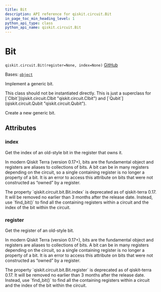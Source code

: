 ```yaml
---
title: Bit
description: API reference for qiskit.circuit.Bit
in_page_toc_min_heading_level: 1
python_api_type: class
python_api_name: qiskit.circuit.Bit
---
```


# Bit

<span id="qiskit.circuit.Bit" />

`qiskit.circuit.Bit(register=None, index=None)` [GitHub](https://github.com/qiskit/qiskit/tree/stable/0.45/qiskit/circuit/bit.py "view source code")

Bases: [`object`](https://docs.python.org/3/library/functions.html#object "(in Python v3.12)")

Implement a generic bit.

<Admonition title="Note" type="note">
  This class should not be instantiated directly. This is just a superclass for [`Clbit`](qiskit.circuit.Clbit "qiskit.circuit.Clbit") and [`Qubit`](qiskit.circuit.Qubit "qiskit.circuit.Qubit").
</Admonition>

Create a new generic bit.

## Attributes

<span id="qiskit.circuit.Bit.index" />

### index

Get the index of an old-style bit in the register that owns it.

In modern Qiskit Terra (version 0.17+), bits are the fundamental object and registers are aliases to collections of bits. A bit can be in many registers depending on the circuit, so a single containing register is no longer a property of a bit. It is an error to access this attribute on bits that were not constructed as “owned” by a register.

<Admonition title="Deprecated since version 0.17" type="danger">
  The property `qiskit.circuit.bit.Bit.index` is deprecated as of qiskit-terra 0.17. It will be removed no earlier than 3 months after the release date. Instead, use `find_bit()` to find all the containing registers within a circuit and the index of the bit within the circuit.
</Admonition>

<span id="qiskit.circuit.Bit.register" />

### register

Get the register of an old-style bit.

In modern Qiskit Terra (version 0.17+), bits are the fundamental object and registers are aliases to collections of bits. A bit can be in many registers depending on the circuit, so a single containing register is no longer a property of a bit. It is an error to access this attribute on bits that were not constructed as “owned” by a register.

<Admonition title="Deprecated since version 0.17" type="danger">
  The property `qiskit.circuit.bit.Bit.register` is deprecated as of qiskit-terra 0.17. It will be removed no earlier than 3 months after the release date. Instead, use `find_bit()` to find all the containing registers within a circuit and the index of the bit within the circuit.
</Admonition>

